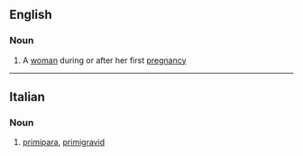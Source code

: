 ==English==

===Noun===
{{en-noun|pl2=primiparae}}

# A [[woman]] during or after her first [[pregnancy]]

----
==Italian==

===Noun===
{{it-noun|primipar|f|a|e}}

# [[#English|primipara]], [[primigravid]]